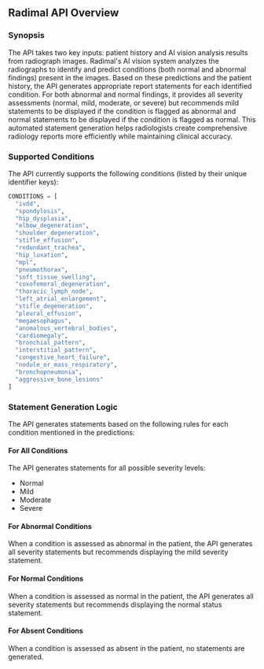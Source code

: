 ## Radimal API Overview

### Synopsis

The API takes two key inputs: patient history and AI vision analysis results from radiograph images. Radimal's AI vision system analyzes the radiographs to identify and predict conditions (both normal and abnormal findings) present in the images. Based on these predictions and the patient history, the API generates appropriate report statements for each identified condition. For both abnormal and normal findings, it provides all severity assessments (normal, mild, moderate, or severe) but recommends mild statements to be displayed if the condition is flagged as abnormal and normal statements to be displayed if the condition is flagged as normal. This automated statement generation helps radiologists create comprehensive radiology reports more efficiently while maintaining clinical accuracy.

### Supported Conditions

The API currently supports the following conditions (listed by their unique identifier keys):

```python
CONDITIONS = [
  "ivdd",
  "spondylosis",
  "hip_dysplasia",
  "elbow_degeneration",
  "shoulder_degeneration",
  "stifle_effusion",
  "redundant_trachea",
  "hip_luxation",
  "mpl",
  "pneumothorax",
  "soft_tissue_swelling",
  "coxofemoral_degeneration",
  "thoracic_lymph_node",
  "left_atrial_enlargement",
  "stifle_degeneration",
  "pleural_effusion",
  "megaesophagus",
  "anomalous_vertebral_bodies",
  "cardiomegaly",
  "bronchial_pattern",
  "interstitial_pattern",
  "congestive_heart_failure",
  "nodule_or_mass_respiratory",
  "bronchopneumonia",
  "aggressive_bone_lesions"
]
```
### Statement Generation Logic

The API generates statements based on the following rules for each condition mentioned in the predictions:

#### For All Conditions
The API generates statements for all possible severity levels:
- Normal
- Mild
- Moderate
- Severe

#### For Abnormal Conditions
When a condition is assessed as abnormal in the patient, the API generates all severity statements but recommends displaying the mild severity statement.

#### For Normal Conditions
When a condition is assessed as normal in the patient, the API generates all severity statements but recommends displaying the normal status statement.

#### For Absent Conditions
When a condition is assessed as absent in the patient, no statements are generated.

